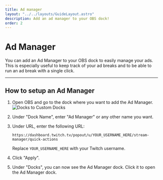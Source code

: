 ```yaml
---
title: Ad manager
layout: "../../layouts/GuideLayout.astro"
description: Add an ad manager to your OBS dock!
order: 2
---
```


# Ad Manager

You can add an Ad Manager to your OBS dock to easily manage your ads. This is especially useful to keep track of your ad breaks and to be able to run an ad break with a single click.

---

## How to setup an Ad Manager

1. Open OBS and go to the dock where you want to add the Ad Manager.\
    <Image src={DocksToCustomDocks} alt="Docks to Custom Docks" loading="eager" />

2. Under "Dock Name", enter "Ad Manager" or any other name you want.

3. Under URL, enter the following URL: 

    `https://dashboard.twitch.tv/popout/u/YOUR_USERNAME_HERE/stream-manager/quick-actions`

    Replace `YOUR_USERNAME_HERE` with your Twitch username.

4. Click "Apply".

5. Under "Docks", you can now see the Ad Manager dock. Click it to open the Ad Manager dock.

